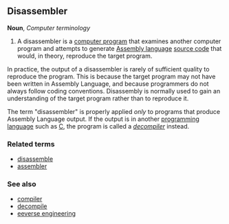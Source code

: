 {{cleanup}}

==Disassembler==

'''Noun''', ''Computer terminology''

# {{computing}} A disassembler is a [[computer program]] that examines another computer program and attempts to generate [[Assembly language]] [[source code]] that would, in theory, reproduce the target program.

In practice, the output of a disassembler is rarely of sufficient quality to reproduce the program. This is because the target program may not have been written in Assembly Language, and because programmers do not always follow coding conventions. Disassembly is normally used to gain an understanding of the target program rather than to reproduce it.

The term "disassembler" is properly applied ''only'' to programs that produce Assembly Language output. If the output is in another [[programming language]] such as [[C]], the program is called a ''[[decompiler]]'' instead.

===Related terms===
*[[disassemble]]
*[[assembler]]

===See also===
*[[compiler]]
*[[decompile]]
*[[eeverse engineering]]